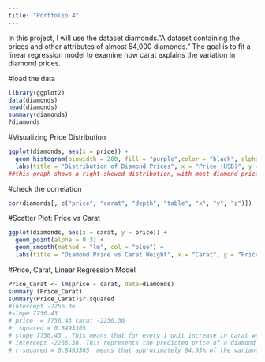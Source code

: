 ```yaml
---
title: "Portfolio 4"
---
```


In this project, I will use the dataset diamonds."A dataset containing the prices and other attributes of almost 54,000 diamonds." The goal is to fit a linear regression model to examine how carat explains the variation in diamond prices. 

#load the data
```r
library(ggplot2)
data(diamonds)
head(diamonds)
summary(diamonds)
?diamonds
```

#Visualizing Price Distribution
```r
ggplot(diamonds, aes(x = price)) +
  geom_histogram(binwidth = 200, fill = "purple",color = "black", alpha = 0.5) +
  labs(title = "Distribution of Diamond Prices", x = "Price (USD)", y = "Count")
##this graph shows a right-skewed distribution, with most diamond prices falling below $5000. 
```

#check the correlation 
```r
cor(diamonds[, c("price", "carat", "depth", "table", "x", "y", "z")])

```

#Scatter Plot: Price vs Carat
```r
ggplot(diamonds, aes(x = carat, y = price)) +
  geom_point(alpha = 0.3) +
  geom_smooth(method = "lm", col = "blue") +
  labs(title = "Diamond Price vs Carat Weight", x = "Carat", y = "Price")

```

#Price, Carat, Linear Regression Model
```r
Price_Carat <- lm(price ~ carat, data=diamonds)
summary (Price_Carat)
summary(Price_Carat)$r.squared
#intercept -2256.36
#slope 7756.43 
# price  = 7756.43 carat -2256.36
#r squared = 0.8493305
# slope 7756.43 . This means that for every 1 unit increase in carat weight, the price of the diamond increases by $7756.43 on average.
# intercept -2256.36. This represents the predicted price of a diamond when carat = 0. However, since diamonds with zero carat weight do not exist, this value is not meaningful in practice. 
# r squared = 0.8493305. means that approximately 84.93% of the variance in diamond prices is explained by the carat variable alone. 

```
